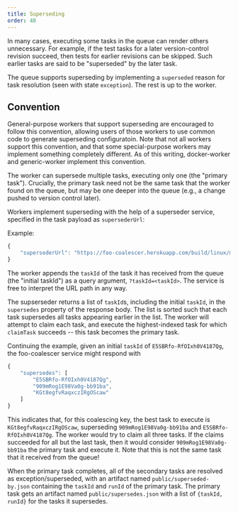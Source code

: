 ```yaml
---
title: Superseding
order: 40
---
```


In many cases, executing some tasks in the queue can render others unnecessary.
For example, if the test tasks for a later version-control revision succeed, then tests for earlier revisions can be skipped.
Such earlier tasks are said to be "superseded" by the later task.

The queue supports superseding by implementing a `superseded` reason for task resolution (seen with state `exception`).
The rest is up to the worker.

## Convention

General-purpose workers that support superseding are encouraged to follow this convention, allowing users of those workers to use common code to generate superseding configuratoin.
Note that not all workers support this convention, and that some special-purpose workers may implement something completely different.
As of this writing, docker-worker and generic-worker implement this convention.

The worker can supersede multiple tasks, executing only one (the "primary task").
Crucially, the primary task need not be the same task that the worker found on the queue, but may be one deeper into the queue (e.g., a change pushed to version control later).

Workers implement superseding with the help of a superseder service, specified in the task payload as `supersederUrl`:

Example:

```js
{
    "supersederUrl": "https://foo-coalescer.herokuapp.com/build/linux/master"
}
```

The worker appends the `taskId` of the task it has received from the queue (the "initial taskId") as a query argument, `?taskId=<taskId>`.
The service is free to interpret the URL path in any way.

The supserseder returns a list of `taskId`s, including the initial `taskId`, in the `supersedes` property of the response body.
The list is sorted such that each task supersedes all tasks appearing earlier in the list.
The worker will attempt to claim each task, and execute the highest-indexed task for which `claimTask` succeeds -- this task becomes the primary task.

Continuing the example, given an initial `taskId` of `E5SBRfo-RfOIxh0V4187Qg`, the foo-coalescer service might respond with

```js
{
    "supersedes": [
        "E5SBRfo-RfOIxh0V4187Qg",
        "909mRog1E98Va0g-bb91ba",
        "KGt8egfvRaqxczIRgOScaw"
    ]
}
```

This indicates that, for this coalescing key, the best task to execute is `KGt8egfvRaqxczIRgOScaw`, superseding `909mRog1E98Va0g-bb91ba` and `E5SBRfo-RfOIxh0V4187Qg`.
The worker would try to claim all three tasks.
If the claims succeeded for all but the last task, then it would consider `909mRog1E98Va0g-bb91ba` the primary task and execute it.
Note that this is not the same task that it received from the queue!

When the primary task completes, all of the secondary tasks are resolved as exception/superseded, with an artifact named `public/superseded-by.json` containing the `taskId` and `runId` of the primary task.
The primary task gets an artifact named `public/supersedes.json` with a list of `{taskId, runId}` for the tasks it supersedes.
